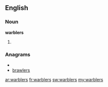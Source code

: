 ==English==

===Noun===
'''warblers'''

# {{plural of|[[warbler]]}}

===Anagrams===
* {{alphagram|abelrrsw}}
* [[brawlers#English|brawlers]]

[[ar:warblers]]
[[fr:warblers]]
[[sw:warblers]]
[[my:warblers]]